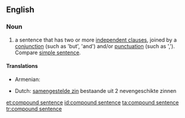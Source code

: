 ==English==

===Noun===
{{en-noun|sg=[[compound]] [[sentence]]}}

# {{grammar}} a sentence that has two or more [[independent clause]]s, joined by a [[conjunction]] (such as 'but', 'and') and/or [[punctuation]] (such as ','). Compare [[simple sentence]].
{{examples-right|examples=The alarm went off and I got out of bed.<br>I got to work but my computer wouldn't work}}

====Translations====
{{trans-top|a sentence that has two or more independent clauses, joined by a conjunction and/or punctuation.}}
* Armenian: {{t|hy|բարդ նախադասություն|tr=bard naxadasut’yun|sc=Armn}}
{{trans-mid}}
*Dutch: [[samengestelde zin]] bestaande uit 2 nevengeschikte zinnen {{m}}
{{trans-bottom}}

[[et:compound sentence]]
[[id:compound sentence]]
[[ta:compound sentence]]
[[tr:compound sentence]]